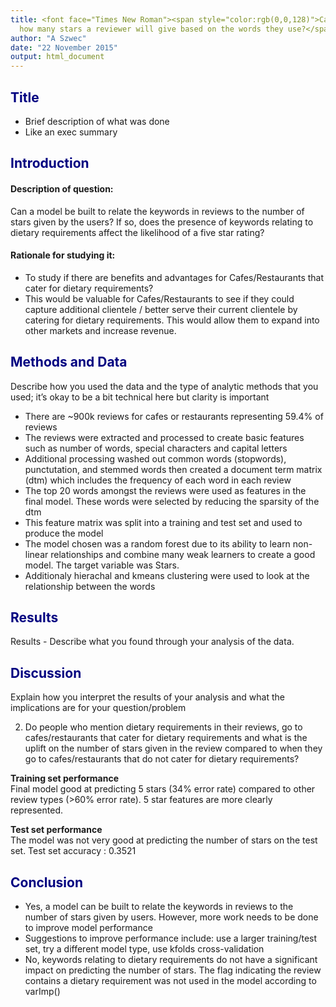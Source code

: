 ```yaml
---
title: <font face="Times New Roman"><span style="color:rgb(0,0,128)">Can you guess
  how many stars a reviewer will give based on the words they use?</span></font>
author: "A Szwec"
date: "22 November 2015"
output: html_document
---
```


## <span style="color:rgb(0,0,128)">Title</span>
* Brief description of what was done  
* Like an exec summary  


## <span style="color:rgb(0,0,128)">Introduction</span>
#### Description of question:
Can a model be built to relate the keywords in reviews to the number of stars given by the users?
If so, does the presence of keywords relating to dietary requirements affect the likelihood of a five star rating? 

#### Rationale for studying it:
* To study if there are benefits and advantages for Cafes/Restaurants that cater for dietary requirements?   
* This would be valuable for Cafes/Restaurants to see if they could capture additional clientele / better serve their current clientele by catering for dietary requirements. This would allow them to expand into other markets and increase revenue.

## <span style="color:rgb(0,0,128)">Methods and Data</span>
Describe how you used the data and the type of analytic methods that you used; it's okay to be a bit technical here but clarity is important

* There are ~900k reviews for cafes or restaurants representing 59.4% of reviews
* The reviews were extracted and processed to create basic features such as number of words, special characters and capital letters
* Additional processing washed out common words (stopwords), punctutation, and stemmed words then created a document term matrix (dtm) which includes the frequency of each word in each review
* The top 20 words amongst the reviews were used as features in the final model. These words were selected by reducing the sparsity of the dtm
* This feature matrix was split into a training and test set and used to produce the model
* The model chosen was a random forest due to its ability to learn non-linear relationships and combine many weak learners to create a good model. The target variable was Stars.
* Additionaly hierachal and kmeans clustering were used to look at the relationship between the words


## <span style="color:rgb(0,0,128)">Results</span>
Results - Describe what you found through your analysis of the data.

## <span style="color:rgb(0,0,128)">Discussion</span>
Explain how you interpret the results of your analysis and what the implications are for your question/problem

2. Do people who mention dietary requirements in their reviews, go to cafes/restaurants  that cater for dietary requirements and what is the uplift on the number of stars given in the review compared to when they go to cafes/restaurants that do not cater for dietary requirements?

**Training set performance**   
Final model good at predicting 5 stars (34% error rate) compared to other review types (>60% error rate). 5 star features are more clearly represented.

**Test set performance**  
The model was not very good at predicting the number of stars on the test set. Test set accuracy : 0.3521   



## <span style="color:rgb(0,0,128)">Conclusion</span>
* Yes, a model can be built to relate the keywords in reviews to the number of stars given by users. However, more work needs to be done to improve model performance  
* Suggestions to improve performance include: use a larger training/test set, try a different model type, use kfolds cross-validation  
* No, keywords relating to dietary requirements do not have a significant impact on predicting the number of stars. The flag indicating the review contains a dietary requirement was not used in the model according to varImp()   
 


